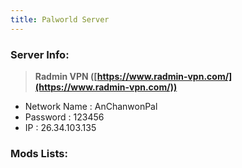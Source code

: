 ```yaml
---
title: Palworld Server
---
```


### **Server Info:**

> **Radmin VPN ([https://www.radmin-vpn.com/](https://www.radmin-vpn.com/))**

* Network Name : AnChanwonPal
* Password : 123456
* IP : 26.34.103.135

### **Mods Lists:**
